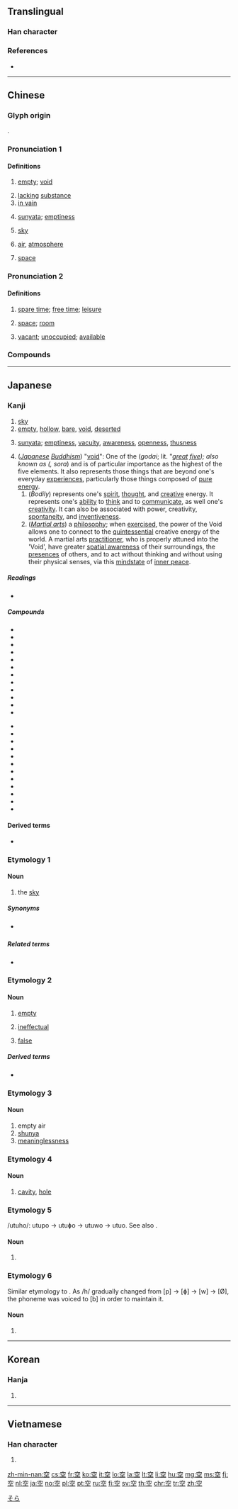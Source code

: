 {{character info/new}}
==Translingual==
{{stroke order|strokes=8}}

===Han character===
{{Han char|rn=116|rad=穴|as=03|sn=8|four=30101|canj=JCM|ids=⿱穴工}}

===References===
* {{Han ref|kx=0863.010|dkj=25415|dj=1289.080|hdz=42719.080|uh=7A7A|ud=31354|bh=AAC5|bd=43717}}

----

==Chinese==
{{zh-forms}}

===Glyph origin===
{{Han etyl}}
{{Han compound|穴|工|c1=s|c2=p|t1=cave, hole|ls=psc}}.

===Pronunciation 1===
{{zh-pron
|m=kōng
|c=hung1
|mn=khang/khàng
|mc=1
|oc=1,1
|cat=a,n
}}

====Definitions====
{{zh-hanzi}}

# [[empty]]; [[void]]
#: {{zh-x|這 箱子{zi} 是 空 的。|This box is empty.}}
#: {{zh-x|在 盒子{zi} 裡 有 些 空 瓶。|There are some empty bottles in the box.}}
# [[lacking]] [[substance]]
# [[in vain]]
#: {{zh-x|空話|words said in vain}}
# {{lb|zh|Buddhism}} [[sunyata]]; [[emptiness]]
# [[sky]]
#: {{zh-x|天空|the sky}}
# [[air]], [[atmosphere]]
#: {{zh-x|空氣|air; atmosphere}}
#: {{zh-x|航空|aviation}}
#: {{zh-x|空調{tiáo}|air conditioning}}
# [[space]]
#: {{zh-x|太空|outer space}}
#: {{zh-x|空間|space}}

===Pronunciation 2===
{{zh-pron
|m=kòng,er=y
|c=hung1
|mn=khang/khàng
|mc=2
|oc=n,2
|dial=n
|cat=n,a
}}

====Definitions====
{{zh-hanzi}}

# [[spare time]]; [[free time]]; [[leisure]]
#: {{zh-x|我 今天 有 空{kòng}。|I'm free today.}}
#: {{zh-x|你 下午 有 空{kòng} 嗎？|Are you free this afternoon?}}
#: {{zh-x|現在 醫生 沒 空{kòng}。|The doctor is not available now.}}
# [[space]]; [[room]]
#: {{zh-x|再 擠 個 人 進來 行 嗎？車 裡 還 有 '''空{kòng}''' 嗎？|Can you fit in another person? Is there '''room''' in the car?}}
# [[vacant]]; [[unoccupied]]; [[available]]
#: {{zh-x|有 空{kòng} 房間 嗎？|Have you any vacant room?}}
#: {{zh-x|這 個 位子 空{kòng} 著[着]{zhe} 嗎？|Is this seat available?}}

===Compounds===
{{zh-der|上空|不空|中空|乘空|二空|低空|偷空|公空|凌空|利空|制空|劈空|升空|半空|司空|團空|土空|填空|夜空|天空|太空|屢空|平空|得空|性空|憑空|懷空|懸空|打空|抽空|拋空|拏空|挑空|捉空|掏空|撲空|攙空|放空|星空|時空|晴空|書空|有空|架空|橫空|沒空|浮空|淘空|漫空|澄空|當空|真空|破空|碧空|礨空|空中|空乏|空位|空侗|空便|空兒|空函|空前|空劫|空勞|空勤|空匱|空口|空名|空吸|空喊|空地|空城|空堂|空大|空姐|空子|空宗|空屋|空山|空幻|空廓|空廬|空弮|空心|空想|空懷|空戰|空房|空手|空投|空撥|空明|空暇|空曠|空林|空桑|空橋|空檔|空氣|空泛|空洞|空海|空濛|空王|空疏|空白|空相|空空|空竹|空等|空缺|空群|空腸|空腹|空花|空蕩|空虛|空號|空蝕|空襲|空言|空話|空語|空說|空調|空談|空論|空谷|空費|空跑|空身|空軍|空轉|空造|空運|空鐘|空門|空閒|空間|空閨|空闊|空防|空降|空隙|空際|空難|空靈|空青|空頭|空額|空首|精空|翻空|脫空|航空|苦空|落空|蔽空|虛空|虧空|補空|覷空|賣空|走空|趁空|跳空|迥空|鏤空|鑿空|長空|閒空|防空|陰空|雕空|露空|霹空|領空|騰空|高空}}

----

==Japanese==

===Kanji===
{{ja-kanji|grade=1|rs=穴03}}

# [[sky]]
# [[empty]], [[hollow]], [[bare]], [[void]], [[deserted]]
# {{label|mul|Buddhism}} [[sunyata]]; [[emptiness]], [[vacuity]], [[awareness]], [[openness]], [[thusness]]
# (''[[Japanese]] [[Buddhism]]'') "[[Wikipedia:Five elements (Japanese philosophy)#Kū|void]]": One of the {{l|ja|五大}} (''godai''; lit. "''[[great]] [[five]]); also known as {{l|ja|天}} ({{l|ja|そら}}, sora'') and is of particular importance as the highest of the five elements. It also represents those things that are beyond one's everyday [[experience]]s, particularly those things composed of [[pure]] [[energy]].
## (''Bodily'') represents one's [[spirit]], [[thought]], and [[creative]] energy. It represents one's [[ability]] to [[think]] and to [[communicate]], as well one's [[creativity]]. It can also be associated with power, creativity, [[spontaneity]], and [[inventiveness]].
## (''[[martial art|Martial arts]]'') a [[philosophy]]; when [[exercise]]d, the power of the Void allows one to connect to the [[quintessential]] creative energy of the world. A martial arts [[practitioner]], who is properly attuned into the 'Void', have greater [[visucentric|spatial awareness]] of their surroundings, the [[presence]]s of others, and to act without thinking and without using their physical senses, via this [[mindstate]] of [[inner peace]].

=====Readings=====
* {{ja-readings|goon=[[くう]] (kū), [[く]] (ku)
|kanon=[[こう]] (kō) {{qualifier|non-[[w:Jōyō kanji|Jōyō]] reading}}
|kun=[[そら]] (sora), [[から]] (kara), [[あく]] (aku), [[うろ]] (uro), [[すく]] (suku), [[むな]] (muna), [[うつ]] (utsu), [[うつぼ]] (utsubo), [[うつお]] (utsuo)}}

=====Compounds=====
{{top2}}
* {{ja-l|青空||aozora}}
* {{ja-l|青空市場||aozora ichiba}}
* {{ja-l|冬空||fuyuzora}}
* {{ja-l|空っぽ||karappo}}
* {{ja-l|空手||karate}}
* {{ja-l|空オケ||karaoke}}
* {{ja-l|空気||kūki}}
* {{ja-l|空間||kūkan}}
* {{ja-l|空港||kūkō}}
* {{ja-l|空中||kūchū}}
* {{ja-l|空輸||kūyu}}
* {{ja-l|空洞||kūdō}}
{{mid2}}
* {{ja-l|空腹||kūfuku}}
* {{ja-l|空白||kūhaku}}
* {{ja-l|空席||kūseki}}
* {{ja-l|真空||shinkū}}
* {{ja-l|架空||kakū}}
* {{ja-l|虚空||kokū}}
* {{ja-l|航空||kōkū}}
* {{ja-l|航空便||kōkūbin}}
* {{ja-l|空き缶||akikan}}
* {{ja-l|空き瓶||akibin}}
* {{ja-l|空き巣狙い||akisunerai}}
* {{ja-l|空しい||munashii}}
{{bottom}}

====Derived terms====
* {{ja-l|空揚げ||karaage}}

===Etymology 1===

====Noun====
{{ja-noun|そら}}

# the [[sky]]

=====Synonyms=====
* {{sense|the sky}} {{ja-l|天|てん|ten}}

=====Related terms=====
* {{ja-r|空で|そらで}}

===Etymology 2===

====Noun====
{{ja-noun|から}}

# [[empty]]
#: {{lang|ja|'''空'''箱}}
# [[ineffectual]]
#: {{lang|ja|'''空'''振り}}
# [[false]]
#: {{lang|ja|'''空'''元気}}

=====Derived terms=====
* {{ja-l||カラオケ|karaoke}}

===Etymology 3===

====Noun====
{{ja-noun|くう}}

# empty air
# [[shunya]]
# [[meaninglessness]]

===Etymology 4===

====Noun====
{{ja-noun|うろ}}

# [[cavity]], [[hole]]

===Etymology 5===
/utuho/: utupo → utuɸo → utuwo → utuo. See also {{m|ja|空|tr=utsubo}}.

====Noun====
{{ja-noun|うつお|hhira=うつほ}}

# {{alternative form of|うろ|lang=ja}}

===Etymology 6===
Similar etymology to {{m|ja|空|tr=utsuo}}. As /h/ gradually changed from [p] → [ɸ] → [w] → [Ø], the phoneme was voiced to [b] in order to maintain it.

====Noun====
{{ja-noun|うつぼ}}

# {{alternative form of|うろ|lang=ja}}

[[Category:1000 Japanese basic words|そら]]

----

==Korean==

===Hanja===
{{ko-hanja|hangeul=[[공]]|eumhun=빌|rv=gong|mr=kong|y=kong|ehrv=bil}}

# {{defn|lang=ko|sort=穴03}}

----

==Vietnamese==

===Han character===
{{vi-hantu|[[không]], [[khỏng]], [[cung]], [[khung]]|rs=穴03}}

# {{defn|lang=vi|sort=穴03}}

[[zh-min-nan:空]]
[[cs:空]]
[[fr:空]]
[[ko:空]]
[[it:空]]
[[lo:空]]
[[la:空]]
[[lt:空]]
[[li:空]]
[[hu:空]]
[[mg:空]]
[[ms:空]]
[[fj:空]]
[[nl:空]]
[[ja:空]]
[[no:空]]
[[pl:空]]
[[pt:空]]
[[ru:空]]
[[fi:空]]
[[sv:空]]
[[th:空]]
[[chr:空]]
[[tr:空]]
[[zh:空]]